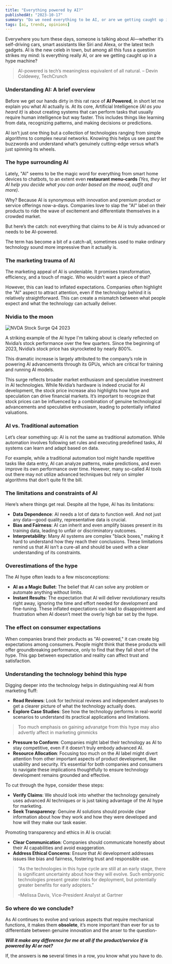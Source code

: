 ```yaml
---
title: "Everything powered by AI?"
publishedAt: "2023-10-17"
summary: "Do we need everything to be AI, or are we getting caught up in a hype machine"
tags: [ai, trends, opinions]
---
```


Everywhere you turn these days, someone is talking about AI—whether it’s self-driving cars, smart assistants like Siri and Alexa, or the latest tech gadgets. AI is the new celeb in town, but among all this fuss a question strikes my mind: Is everything really AI, or are we getting caught up in a hype machine?

> AI-powered is tech’s meaningless equivalent of all natural. – Devin Coldewey, TechCrunch

### Understanding AI: A brief overview

Before we get our hands dirty in this rat race of **AI Powered**, in short let me explain you what AI actually is. At its core, Artificial Intelligence _(AI as you heard it)_ is about creating systems that can perform tasks that usually require human intelligence but way faster. This includes things like learning from data, recognizing patterns, and making decisions or predictions.

<Callout>
  AI isn’t just one thing but a collection of technologies ranging from simple
  algorithms to complex neural networks. Knowing this helps us see past the
  buzzwords and understand what’s genuinely cutting-edge versus what’s just
  spinning its wheels.
</Callout>

### The hype surrounding AI

Lately, "AI" seems to be the magic word for everything from smart home devices to chatbots, to an extent even **restaurant menu-cards** _(Yes, they let AI help you decide what you can order based on the mood, outfit and more)_.

Why? Because AI is synonymous with innovation and premium product or service offerings now-a-days. Companies love to slap the "AI" label on their products to ride the wave of excitement and differentiate themselves in a crowded market.

But here’s the catch: not everything that claims to be AI is truly advanced or needs to be AI-powered.

<Callout>
  The term has become a bit of a catch-all, sometimes used to make ordinary
  technology sound more impressive than it actually is.
</Callout>

### The marketing trauma of AI

The marketing appeal of AI is undeniable. It promises transformation, efficiency, and a touch of magic. Who wouldn’t want a piece of that?

However, this can lead to inflated expectations. Companies often highlight the "AI" aspect to attract attention, even if the technology behind it is relatively straightforward. This can create a mismatch between what people expect and what the technology can actually deliver.

### Nvidia to the moon

![NVDA Stock Surge Q4 2023](https://media.ycharts.com/charts/d90c5e9e14298e1adde87eac758700a0.png)

<Callout emoji="🚀">
  A striking example of the AI hype I'm talking about is clearly reflected on
  Nvidia’s stock performance over the few quarters. Since the beginning of 2023,
  Nvidia’s stock price has skyrocketed by nearly 800%.
</Callout>

This dramatic increase is largely attributed to the company’s role in powering AI advancements through its GPUs, which are critical for training and running AI models.

This surge reflects broader market enthusiasm and speculative investment in AI technologies. While Nvidia’s hardware is indeed crucial for AI development, the stock price increase also highlights how hype and speculation can drive financial markets. It’s important to recognize that stock prices can be influenced by a combination of genuine technological advancements and speculative enthusiasm, leading to potentially inflated valuations.

### AI vs. Traditional automation

Let’s clear something up: AI is not the same as traditional automation. While automation involves following set rules and executing predefined tasks, AI systems can learn and adapt based on data.

For example, while a traditional automation tool might handle repetitive tasks like data entry, AI can analyze patterns, make predictions, and even improve its own performance over time. However, many so-called AI tools out there may not utilize advanced techniques but rely on simpler algorithms that don’t quite fit the bill.

### The limitations and constraints of AI

Here’s where things get real. Despite all the hype, AI has its limitations:

- **Data Dependence**: AI needs a lot of data to function well. And not just any data—good quality, representative data is crucial.
- **Bias and Fairness**: AI can inherit and even amplify biases present in its training data, leading to unfair or discriminatory outcomes.
- **Interpretability**: Many AI systems are complex "black boxes," making it hard to understand how they reach their conclusions. These limitations remind us that AI isn’t a cure-all and should be used with a clear understanding of its constraints.

### Overestimations of the hype

The AI hype often leads to a few misconceptions:

- **AI as a Magic Bullet**: The belief that AI can solve any problem or automate anything without limits.
- **Instant Results**: The expectation that AI will deliver revolutionary results right away, ignoring the time and effort needed for development and fine-tuning. These inflated expectations can lead to disappointment and frustration when AI doesn’t meet the overly high bar set by the hype.

### The effect on consumer expectations

When companies brand their products as "AI-powered," it can create big expectations among consumers. People might think that these products will offer groundbreaking performance, only to find that they fall short of the hype. This gap between expectation and reality can affect trust and satisfaction.

### Understanding the technology behind this hype

Digging deeper into the technology helps in distinguishing real AI from marketing fluff:

- **Read Reviews**: Look for technical reviews and independent analyses to get a clearer picture of what the technology actually does.
- **Explore Case Studies**: See how the technology performs in real-world scenarios to understand its practical applications and limitations.

> Too much emphasis on gaining advanatge from this hype may also advertly affect in marketing gimmicks

- **Pressure to Conform**: Companies might label their technology as AI to stay competitive, even if it doesn’t truly embody advanced AI.
- **Resource Allocation**: Focusing too much on the AI label might divert attention from other important aspects of product development, like usability and security. It’s essential for both companies and consumers to navigate these implications thoughtfully to ensure technology development remains grounded and effective.

To cut through the hype, consider these steps:

- **Verify Claims**: We should look into whether the technology genuinely uses advanced AI techniques or is just taking advantage of the AI hype for marketing.
- **Seek Transparency**: Genuine AI solutions should provide clear information about how they work and how they were developed and how will they make our task easier.

Promoting transparency and ethics in AI is crucial:

- **Clear Communication**: Companies should communicate honestly about their AI capabilities and avoid exaggeration.
- **Address Ethical Concerns**: Ensure that AI development addresses issues like bias and fairness, fostering trust and responsible use.

> “As the technologies in this hype cycle are still at an early stage, there is significant uncertainty about how they will evolve. Such embryonic technologies present greater risks for deployment, but potentially greater benefits for early adopters.”
>
> –Melissa Davis, Vice-President Analyst at Gartner

### So where do we conclude?

As AI continues to evolve and various aspects that require mechanical functions, it makes them **obsolete**, it’s more important than ever for us to differentiate between genuine innovation and the anser to the question-

_**Will it make any difference for me at all if the product/service if is powered by AI or not?**_

If, the answers is **no** several times in a row, you know what you have to do.
